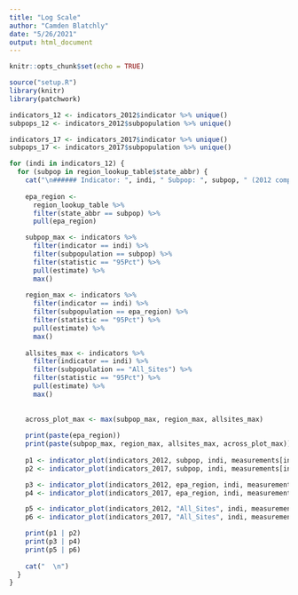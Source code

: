 ```yaml
---
title: "Log Scale"
author: "Camden Blatchly"
date: "5/26/2021"
output: html_document
---
```


```r
knitr::opts_chunk$set(echo = TRUE)
```


```r
source("setup.R")
library(knitr)
library(patchwork)

indicators_12 <- indicators_2012$indicator %>% unique()
subpops_12 <- indicators_2012$subpopulation %>% unique()

indicators_17 <- indicators_2017$indicator %>% unique()
subpops_17 <- indicators_2017$subpopulation %>% unique()

```


```r

for (indi in indicators_12) {
  for (subpop in region_lookup_table$state_abbr) {
    cat("\n###### Indicator: ", indi, " Subpop: ", subpop, " (2012 compared to 2017)\n")
    
    epa_region <-
      region_lookup_table %>%
      filter(state_abbr == subpop) %>%
      pull(epa_region)

    subpop_max <- indicators %>%
      filter(indicator == indi) %>%
      filter(subpopulation == subpop) %>%
      filter(statistic == "95Pct") %>%
      pull(estimate) %>% 
      max()
    
    region_max <- indicators %>%
      filter(indicator == indi) %>%
      filter(subpopulation == epa_region) %>%
      filter(statistic == "95Pct") %>%
      pull(estimate) %>% 
      max()
    
    allsites_max <- indicators %>%
      filter(indicator == indi) %>%
      filter(subpopulation == "All_Sites") %>%
      filter(statistic == "95Pct") %>%
      pull(estimate) %>% 
      max()
    
  
    across_plot_max <- max(subpop_max, region_max, allsites_max)
    
    print(paste(epa_region))
    print(paste(subpop_max, region_max, allsites_max, across_plot_max))
    
    p1 <- indicator_plot(indicators_2012, subpop, indi, measurements[indi][[1]], across_plot_max) + theme(plot.margin = unit(c(0,20,0,20), "pt"))
    p2 <- indicator_plot(indicators_2017, subpop, indi, measurements[indi][[1]], across_plot_max) + theme(plot.margin = unit(c(0,20,0,20), "pt"))

    p3 <- indicator_plot(indicators_2012, epa_region, indi, measurements[indi][[1]], across_plot_max) + theme(plot.margin = unit(c(0,20,0,20), "pt"))
    p4 <- indicator_plot(indicators_2017, epa_region, indi, measurements[indi][[1]], across_plot_max) + theme(plot.margin = unit(c(0,20,0,20), "pt"))

    p5 <- indicator_plot(indicators_2012, "All_Sites", indi, measurements[indi][[1]], across_plot_max) + theme(plot.margin = unit(c(0,20,0,20), "pt"))
    p6 <- indicator_plot(indicators_2017, "All_Sites", indi, measurements[indi][[1]], across_plot_max) + theme(plot.margin = unit(c(0,20,0,20), "pt"))

    print(p1 | p2)
    print(p3 | p4)
    print(p5 | p6)
    
    cat("  \n")
  }
}

```
